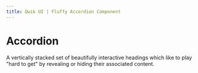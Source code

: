 ```yaml
---
title: Qwik UI | Fluffy Accordion Component
---
```



# Accordion

A vertically stacked set of beautifully interactive headings which like to play "hard to get" by revealing or hiding their associated content.
<br/>
<StatusBanner status={statusByComponent.fluffy.Accordion}/> 
 